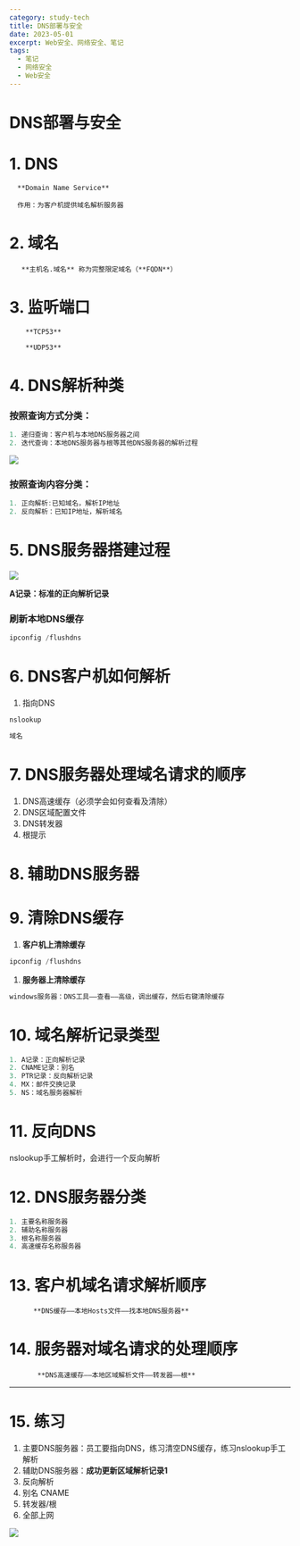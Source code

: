```yaml
---
category: study-tech
title: DNS部署与安全
date: 2023-05-01
excerpt: Web安全、网络安全、笔记
tags:
  - 笔记
  - 网络安全
  - Web安全
---
```


# DNS部署与安全

# 1. DNS

      **Domain Name Service**
    
      作用：为客户机提供域名解析服务器

# 2. 域名

       **主机名.域名** 称为完整限定域名（**FQDN**）

# 3. 监听端口

        **TCP53**
    
        **UDP53**

# 4. DNS解析种类

### **按照查询方式分类**：

```cpp
1. 递归查询：客户机与本地DNS服务器之间
2. 迭代查询：本地DNS服务器与根等其他DNS服务器的解析过程
```

![](https://cdn.jsdelivr.net/gh/yy0691/img-bed@main/Net_Safe_Notion/Untitled%2058.png)

### **按照查询内容分类：**

```cpp
1. 正向解析:已知域名，解析IP地址
2. 反向解析：已知IP地址，解析域名
```

# 5. DNS服务器搭建过程

![](https://cdn.jsdelivr.net/gh/yy0691/img-bed@main/Net_Safe_Notion/Untitled%2059.png)

**A记录：标准的正向解析记录**

### **刷新本地DNS缓存**

```cpp
ipconfig /flushdns
```

# 6. DNS客户机如何解析

1. 指向DNS

```cpp
nslookup

域名
```

# 7. DNS服务器处理域名请求的顺序

1. DNS高速缓存（必须学会如何查看及清除）
2. DNS区域配置文件
3. DNS转发器
4. 根提示

# 8. 辅助DNS服务器

# 9. 清除DNS缓存

1. **客户机上清除缓存**

```cpp
ipconfig /flushdns
```

1. **服务器上清除缓存**

```cpp
windows服务器：DNS工具——查看——高级，调出缓存，然后右键清除缓存
```

# 10. 域名解析记录类型

```cpp
1. A记录：正向解析记录
2. CNAME记录：别名
3. PTR记录：反向解析记录
4. MX：邮件交换记录
5. NS：域名服务器解析
```

# 11. 反向DNS

nslookup手工解析时，会进行一个反向解析

# 12. DNS服务器分类

```cpp
1. 主要名称服务器
2. 辅助名称服务器
3. 根名称服务器
4. 高速缓存名称服务器
```

# 13. 客户机域名请求解析顺序

          **DNS缓存——本地Hosts文件——找本地DNS服务器**

# 14. 服务器对域名请求的处理顺序

           **DNS高速缓存——本地区域解析文件——转发器——根**

---

# 15. 练习

1. 主要DNS服务器：员工要指向DNS，练习清空DNS缓存，练习nslookup手工解析
2. 辅助DNS服务器：**成功更新区域解析记录1**
3. 反向解析
4. 别名 CNAME
5. 转发器/根
6. 全部上网

![](https://cdn.jsdelivr.net/gh/yy0691/img-bed@main/Net_Safe_Notion/Untitled%2060.png)